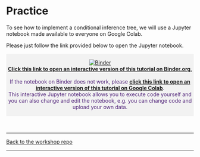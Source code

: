 # Practice {-}

To see how to implement a conditional inference tree, we will use a Jupyter notebook made available to everyone on Google Colab. 

Please just follow the link provided below to open the Jupyter notebook.

<div class="warning" style='padding:0.1em; background-color:#f2f2f2; color:#51247a'>
<span>
<p style='margin-top:1em; text-align:center'>
[![Binder](https://mybinder.org/badge_logo.svg)](https://mybinder.org/v2/gh/SLCLADAL/interactive-notebooks/main?labpath=notebooks%2Ftreesubonn_bi.ipynb)<br> [**Click this link to open an interactive version of this tutorial on Binder.org**.](https://mybinder.org/v2/gh/SLCLADAL/interactive-notebooks/main?labpath=notebooks%2Ftreesubonn_bi.ipynb)<br>
<br>
If the notebook on Binder does not work, please [**click this link to open an interactive version of this tutorial on Google Colab**](https://colab.research.google.com/drive/1yi0hwcwfl5k01XfmpkEgpOf1jL1ObKcC?usp=sharing). <br> This interactive Jupyter notebook allows you to execute code yourself and you can also change and edit the notebook, e.g. you can change code and upload your own data. <br>
</p>
<p style='margin-left:1em;'>
</p></span>
</div>

<br>


***

[Back to the workshop repo](https://github.com/MartinSchweinberger/TreesUBonn)

***
